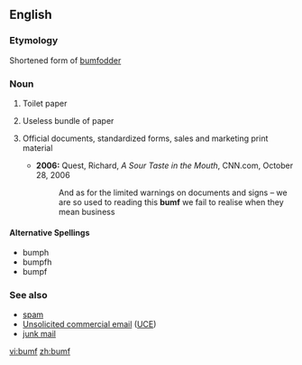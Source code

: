 ==English==

===Etymology===
Shortened form of [[bumfodder]]

===Noun===
{{infl|en|noun}}

# {{UK|uncountable}} Toilet paper
# {{UK}} Useless bundle of paper
# {{uncountable}} Official documents, standardized forms, sales and marketing print material
#*'''2006:''' Quest, Richard, ''A Sour Taste in the Mouth'', CNN.com, October 28, 2006
#*:And as for the limited warnings on documents and signs – we are so used to reading this '''bumf''' we fail to realise when they mean business

{{rfv|inflections?}}

====Alternative Spellings====
* bumph
* bumpfh
* bumpf

===See also===
*[[spam]]
*[[Unsolicited commercial email]] ([[UCE]])
*[[junk mail]]

[[vi:bumf]]
[[zh:bumf]]